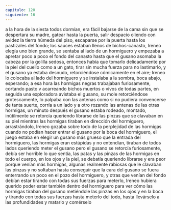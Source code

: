 ```yaml
---
capitulo: 120
siguiente: 16
---
```


a la hora de la siesta todos dormían, era fácil bajarse de la cama sin que se
despertara su madre, gatear hasta la puerta, salir despacio oliendo con avidez la
tierra húmeda del piso, escaparse por la puerta hasta los pastizales del fondo; los
sauces estaban llenos de bichos-canasto, Ireneo elegía uno bien grande, se
sentaba al lado de un hormiguero y empezaba a apretar poco a poco el fondo del
canasto hasta que el gusano asomaba la cabeza por la golilla sedosa, entonces
había que tomarlo delicadamente por la piel del cuello como a un gato, tirar sin
mucha fuerza para no lastimarlo, y el gusano ya estaba desnudo, retorciéndose
cómicamente en el aire; Ireneo lo colocaba al lado del hormiguero y se instalaba a
la sombra, boca abajo, esperando; a esa hora las hormigas negras trabajaban
furiosamente, cortando pasto v acarreando bichos muertos o vivos de todas
partes, en seguida una exploradora avistaba el gusano, su mole retorciéndose
grotescamente, lo palpaba con las antenas como si no pudiera convencerse de
tanta suerte, corría a un lado y a otro rozando las antenas de las otras hormigas,
un minuto después el gusano estaba rodeado, montado, inútilmente se retorcía
queriendo librarse de las pinzas que se clavaban en su piel mientras las hormigas
tiraban en dirección del hormiguero, arrastrándolo, Ireneo gozaba sobre todo de
la perplejidad de las hormigas cuando no podían hacer entrar el gusano por la
boca del hormiguero, el juego estaba en elegir un gusano más grueso que la
entrada del hormiguero, las hormigas eran estúpidas y no entendían, tiraban de
todos lados queriendo meter el gusano pero el gusano se retorcía furiosamente,
debía ser horrible lo que sentía, las patas y las pinzas de las hormigas en todo el
cuerpo, en los ojos y la piel, se debatía queriendo librarse y era peor porque
venían más hormigas, algunas realmente rabiosas que le clavaban las pinzas y no
soltaban hasta conseguir que la cara del gusano se fuera enterrando un poco en
el pozo del hormiguero, y otras que venían del fondo debían estar tirando con
todas sus fuerzas para meterlo, Ireneo hubiera querido poder estar también
dentro del hormiguero para ver cómo las hormigas tiraban del gusano
metiéndole las pinzas en los ojos y en la boca y tirando con todas sus fuerzas
hasta meterlo del todo, hasta llevárselo a las profundidades y matarlo y
comérselo
